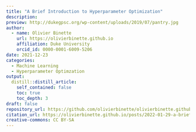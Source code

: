 ```yaml
---
title: "A Brief Introduction to Hyperparameter Optimization"
description: 
preview: http://dukegpsc.org/wp-content/uploads/2019/07/pantry.jpg
author:
  - name: Olivier Binette
    url: https://olivierbinette.github.io
    affiliation: Duke University
    orcid_id: 0000-0001-6009-5206
date: 2021-12-23
categories: 
  - Machine Learning
  - Hyperparameter Optimzation
output:
  distill::distill_article:
    self_contained: false
    toc: true
    toc_depth: 3
draft: false
repository_url: https://github.com/olivierbinette/olivierbinette.github.io
citation_url: https://olivierbinette.github.io/posts/2022-01-29-a-brief-introduction-to-hyperparameter-optimization
creative-commons: CC BY-SA
---
```





